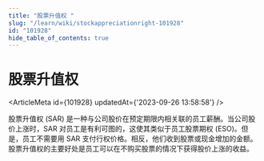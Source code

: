```yaml
---
title: "股票升值权 "
slug: "/learn/wiki/stockappreciationright-101928"
id: "101928"
hide_table_of_contents: true
---
```



# 股票升值权 

<ArticleMeta id={101928} updatedAt={'2023-09-26 13:58:58'} />
<div className='border-solid border-b border-t-0 my-4 border-[var(--ifm-color-gray-300)]' />

股票升值权 (SAR) 是一种与公司股价在预定期限内相关联的员工薪酬。当公司股价上涨时，SAR 对员工是有利可图的，这使其类似于员工股票期权 (ESO)。但是，员工不需要用 SAR 支付行权价格。相反，他们收到股票或现金增加的金额。股票升值权的主要好处是员工可以在不购买股票的情况下获得股价上涨的收益。
